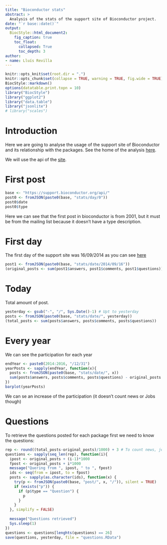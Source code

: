 ```yaml
---
title: "Bioconductor stats"
abstract: >
  Analysis of the stats of the support site of Bioconductor project.
date: "`r base::date()`"
output:
  BiocStyle::html_document2:
    fig_caption: true
    toc_float:
      collapsed: True
      toc_depth: 3
author:
- name: Lluís Revilla
---
```

```r
knitr::opts_knit$set(root.dir = ".")
knitr::opts_chunk$set(collapse = TRUE, warning = TRUE, fig.wide = TRUE)
BiocStyle::markdown()
options(datatable.print.topn = 10)
library("BiocStyle")
library("ggplot2")
library("data.table")
library("jsonlite")
# library("scales")
```

# Introduction

Here we are going to analyse the usage of the support site of Bioconductor and its relationship with the packages. See the home of the analysis [here](index.html).

We will use the api of the [site](https://support.bioconductor.org/info/api/).

# First post


```r
base <- "https://support.bioconductor.org/api/"
post0 <- fromJSON(paste0(base, "stats/day/0"))
post0$date
post0$type
```
Here we can see that the first post in bioconductor is from 2001, but it must be from the mailing list because it doesn't have a type description.

# First day 

The first day of the support site was 16/09/2014 as you can see [here](https://groups.google.com/forum/#!topic/rbioc-sig-proteomics/3Bmnzx5nsak)
```r
post1 <- fromJSON(paste0(base, "stats/date/2014/09/16"))
(original_posts <- sum(post1$answers, post1$comments, post1$questions))
```


# Today
Total amount of post.
```r
yesterday <- gsub("-", "/", Sys.Date()-1) # Upt to yesterday
posts <- fromJSON(paste0(base, "stats/date/", yesterday))
(total_posts <- sum(posts$answers, posts$comments, posts$questions))
```

# Every year
We can see the participation for each year
```r
endYear <- paste0(2014:2016, "/12/31")
yearPosts <- sapply(endYear, function(x){
  posts <- fromJSON(paste0(base, "stats/date/", x))
  sum(posts$answers, posts$comments, posts$questions) - original_posts
})
barplot(yearPosts)
```
We can se an increase of the participation (it doesn't count news or Jobs though)

# Questions
To retrieve the questions posted for each package first we need to know the questions:
```r
rep <- round((total_posts-original_posts)/1000) + 3 # To count news, jobs...
questions <- sapply(seq_len(rep), function(i){
  ipost <- original_posts + (i-1)*1000
  fpost <- original_posts + i*1000
  message("Quering from ", ipost, " to ", fpost)
  ids <- seq(from = ipost, to = fpost)
  posts <- sapply(as.character(ids), function(x) {
    try(p <- fromJSON(paste0(base, "post/", x, "/")), silent = TRUE)
    if (exists("p")) {
      if (p$type == "Question") {
        p
      }
    }
  }, simplify = FALSE)
  
  message("Questions retrieved")
  Sys.sleep(1)
})
questions <- questions[lenghts(questions) == 26]
save(questions, yesterday, file = "questions.RData")
```


